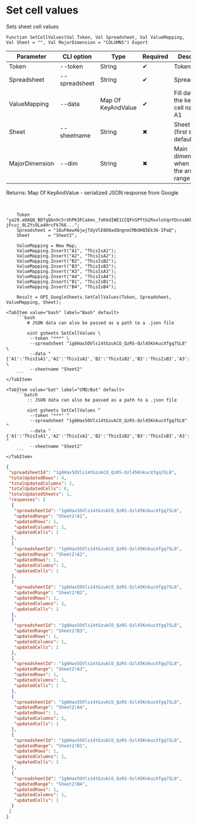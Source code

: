 ﻿---
sidebar_position: 1
description: Set cell values and other functions to work with Google Sheets in the Open Integration Package, a free open-source integration library for 1C:Enterprise 8, OneScript and CLI
keywords: [1C, 1С, 1С:Enterprise, 1С:Enterprise 8.3, API, Integration, Services, Exchange, OneScript, CLI, Google Sheets]
---


# Set cell values
 Sets sheet cell values



`Function SetCellValues(Val Token, Val Spreadsheet, Val ValueMapping, Val Sheet = "", Val MajorDimension = "COLUMNS") Export`

  | Parameter | CLI option | Type | Required | Description |
  |-|-|-|-|-|
  | Token | --token | String | &#x2714; | Token |
  | Spreadsheet | --spreadsheet | String | &#x2714; | SpreadsheetID |
  | ValueMapping | --data | Map Of KeyAndValue | &#x2714; | Fill data where the key is the cell name like A1 |
  | Sheet | --sheetname | String | &#x2716; | Sheet name (first sheet by default) |
  | MajorDimension | --dim | String | &#x2716; | Main dimension when filling the array range |

  
  Returns:  Map Of KeyAndValue - serialized JSON response from Google

<br/>



```bsl title="1C:Enterprise/OneScript code example"
    Token       = "ya29.a0AQQ_BDTgQbn9c5rXhPK3FCakms_7oKkdIWE1CCQFnSPftb2RxvloVqnYOcnsAKhXrD0Gq8Tz2Kgn5IBXG5E25uksZfvvTtXob-jFcuj_9LZYs9La4HrcFk766...";
    Spreadsheet = "16uPAewX6jwjTdyVlE0O8adQngnoCMbUHQ5Ek36-IPaQ";
    Sheet       = "Sheet2";

    ValueMapping = New Map;
    ValueMapping.Insert("A1", "ThisIsA1");
    ValueMapping.Insert("A2", "ThisIsA2");
    ValueMapping.Insert("B2", "ThisIsB2");
    ValueMapping.Insert("B3", "ThisIsB3");
    ValueMapping.Insert("A3", "ThisIsA3");
    ValueMapping.Insert("A4", "ThisIsA4");
    ValueMapping.Insert("B1", "ThisIsB1");
    ValueMapping.Insert("B4", "ThisIsB4");

    Result = OPI_GoogleSheets.SetCellValues(Token, Spreadsheet, ValueMapping, Sheet);
```
 

 <Tabs>
  
    <TabItem value="bash" label="Bash" default>
        ```bash
            # JSON data can also be passed as a path to a .json file
            
            oint gsheets SetCellValues \
             --token "***" \
             --spreadsheet "1g6Hax5OVls14tGzukCO_QzRS-Ozl45KnkucXfgq7SL8" \
             --data "{'A1':'ThisIsA1','A2':'ThisIsA2','B2':'ThisIsB2','B3':'ThisIsB3','A3':'ThisIsA3','A4':'ThisIsA4','B1':'ThisIsB1','B4':'ThisIsB4'}" \
             --sheetname "Sheet2"
        ```
    </TabItem>
  
    <TabItem value="bat" label="CMD/Bat" default>
        ```batch
            :: JSON data can also be passed as a path to a .json file
            
            oint gsheets SetCellValues ^
             --token "***" ^
             --spreadsheet "1g6Hax5OVls14tGzukCO_QzRS-Ozl45KnkucXfgq7SL8" ^
             --data "{'A1':'ThisIsA1','A2':'ThisIsA2','B2':'ThisIsB2','B3':'ThisIsB3','A3':'ThisIsA3','A4':'ThisIsA4','B1':'ThisIsB1','B4':'ThisIsB4'}" ^
             --sheetname "Sheet2"
        ```
    </TabItem>
</Tabs>


```json title="Result"
{
 "spreadsheetId": "1g6Hax5OVls14tGzukCO_QzRS-Ozl45KnkucXfgq7SL8",
 "totalUpdatedRows": 4,
 "totalUpdatedColumns": 2,
 "totalUpdatedCells": 8,
 "totalUpdatedSheets": 1,
 "responses": [
  {
   "spreadsheetId": "1g6Hax5OVls14tGzukCO_QzRS-Ozl45KnkucXfgq7SL8",
   "updatedRange": "Sheet2!A1",
   "updatedRows": 1,
   "updatedColumns": 1,
   "updatedCells": 1
  },
  {
   "spreadsheetId": "1g6Hax5OVls14tGzukCO_QzRS-Ozl45KnkucXfgq7SL8",
   "updatedRange": "Sheet2!A2",
   "updatedRows": 1,
   "updatedColumns": 1,
   "updatedCells": 1
  },
  {
   "spreadsheetId": "1g6Hax5OVls14tGzukCO_QzRS-Ozl45KnkucXfgq7SL8",
   "updatedRange": "Sheet2!B2",
   "updatedRows": 1,
   "updatedColumns": 1,
   "updatedCells": 1
  },
  {
   "spreadsheetId": "1g6Hax5OVls14tGzukCO_QzRS-Ozl45KnkucXfgq7SL8",
   "updatedRange": "Sheet2!B3",
   "updatedRows": 1,
   "updatedColumns": 1,
   "updatedCells": 1
  },
  {
   "spreadsheetId": "1g6Hax5OVls14tGzukCO_QzRS-Ozl45KnkucXfgq7SL8",
   "updatedRange": "Sheet2!A3",
   "updatedRows": 1,
   "updatedColumns": 1,
   "updatedCells": 1
  },
  {
   "spreadsheetId": "1g6Hax5OVls14tGzukCO_QzRS-Ozl45KnkucXfgq7SL8",
   "updatedRange": "Sheet2!A4",
   "updatedRows": 1,
   "updatedColumns": 1,
   "updatedCells": 1
  },
  {
   "spreadsheetId": "1g6Hax5OVls14tGzukCO_QzRS-Ozl45KnkucXfgq7SL8",
   "updatedRange": "Sheet2!B1",
   "updatedRows": 1,
   "updatedColumns": 1,
   "updatedCells": 1
  },
  {
   "spreadsheetId": "1g6Hax5OVls14tGzukCO_QzRS-Ozl45KnkucXfgq7SL8",
   "updatedRange": "Sheet2!B4",
   "updatedRows": 1,
   "updatedColumns": 1,
   "updatedCells": 1
  }
 ]
}
```
